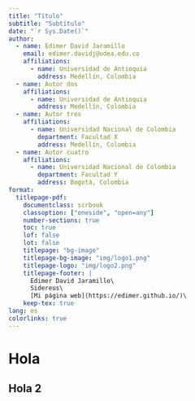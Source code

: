 ```yaml
---
title: "Título"
subtitle: "Subtítulo"
date: "`r Sys.Date()`"
author:
  - name: Edimer David Jaramillo
    email: edimer.davidj@udea.edu.co
    affiliations:
      - name: Universidad de Antioquia
        address: Medellín, Colombia
  - name: Autor dos
    affiliations:
      - name: Universidad de Antioquia
        address: Medellín, Colombia
  - name: Autor tres
    affiliations:
      - name: Universidad Nacional de Colombia
        department: Facultad X
        address: Medellín, Colombia
  - name: Autor cuatro
    affiliations:
      - name: Universidad Nacional de Colombia
        department: Facultad Y
        address: Bogotá, Colombia
format: 
  titlepage-pdf:
    documentclass: scrbook
    classoption: ["oneside", "open=any"]
    number-sections: true
    toc: true
    lof: false
    lot: false
    titlepage: "bg-image"
    titlepage-bg-image: "img/logo1.png"
    titlepage-logo: "img/logo2.png"
    titlepage-footer: |
      Edimer David Jaramillo\
      Sidereus\
      [Mi página web](https://edimer.github.io/)\
    keep-tex: true
lang: es
colorlinks: true
---
```


# Hola

## Hola 2